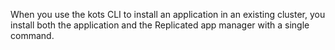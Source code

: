 When you use the kots CLI to install an application in an existing cluster, you install both the application and the Replicated app manager with a single command.